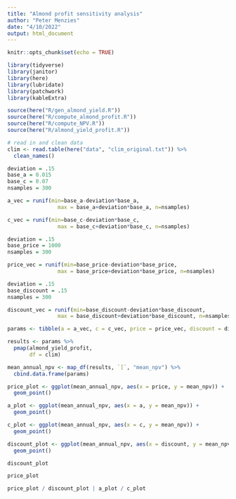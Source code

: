 ```yaml
---
title: "Almond profit sensitivity analysis"
author: "Peter Menzies"
date: "4/10/2022"
output: html_document
---
```


```r
knitr::opts_chunk$set(echo = TRUE)

library(tidyverse)
library(janitor)
library(here)
library(lubridate)
library(patchwork)
library(kableExtra)

source(here("R/gen_almond_yield.R"))
source(here("R/compute_almond_profit.R"))
source(here("R/compute_NPV.R"))
source(here("R/almond_yield_profit.R"))
```

```r
# read in and clean data 
clim <- read.table(here("data", "clim_original.txt")) %>% 
  clean_names() 

```

```r
deviation = .15
base_a = 0.015
base_c = 0.07
nsamples = 300

a_vec = runif(min=base_a-deviation*base_a,
                max = base_a+deviation*base_a, n=nsamples)

c_vec = runif(min=base_c-deviation*base_c,
                max = base_c+deviation*base_c, n=nsamples)

deviation = .15
base_price = 1000
nsamples = 300

price_vec = runif(min=base_price-deviation*base_price,
                max = base_price+deviation*base_price, n=nsamples)

deviation = .15
base_discount = .15
nsamples = 300

discount_vec = runif(min=base_discount-deviation*base_discount,
                max = base_discount+deviation*base_discount, n=nsamples)

params <- tibble(a = a_vec, c = c_vec, price = price_vec, discount = discount_vec)

results <- params %>% 
  pmap(almond_yield_profit,
       df = clim)

mean_annual_npv <- map_df(results, `[`, "mean_npv") %>% 
  cbind.data.frame(params)
```


```r
price_plot <- ggplot(mean_annual_npv, aes(x = price, y = mean_npv)) +
  geom_point()

a_plot <- ggplot(mean_annual_npv, aes(x = a, y = mean_npv)) +
  geom_point()

c_plot <- ggplot(mean_annual_npv, aes(x = c, y = mean_npv)) +
  geom_point()

discount_plot <- ggplot(mean_annual_npv, aes(x = discount, y = mean_npv)) +
  geom_point()

discount_plot

price_plot

price_plot / discount_plot | a_plot / c_plot
```












